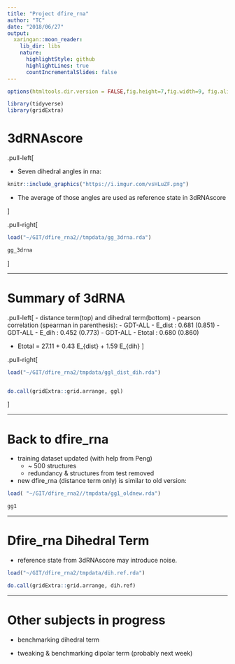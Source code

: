 ```yaml
---
title: "Project dfire_rna"
author: "TC"
date: "2018/06/27"
output:
  xaringan::moon_reader:
    lib_dir: libs
    nature:
      highlightStyle: github
      highlightLines: true
      countIncrementalSlides: false
---
```


```r
options(htmltools.dir.version = FALSE,fig.height=7,fig.width=9, fig.align='center', echo=FALSE)

library(tidyverse)
library(gridExtra)
```



#  3dRNAscore

.pull-left[

- Seven dihedral angles in rna:

```r
knitr::include_graphics("https://i.imgur.com/vsHLuZF.png")
```

- The average of those angles are used as reference state in 3dRNAscore

]

.pull-right[

```r
load("~/GIT/dfire_rna2//tmpdata/gg_3drna.rda")

gg_3drna
```

]

---

# Summary of 3dRNA

.pull-left[
- distance term(top) and dihedral term(bottom)
- pearson correlation (spearman in parenthesis):
    - GDT-ALL - E_dist : 0.681 (0.851)
    - GDT-ALL - E_dih  : 0.452 (0.773)
    - GDT-ALL - Etotal : 0.680 (0.860)

- Etotal = 27.11 + 0.43 E_{dist} + 1.59 E_{dih}
]


.pull-right[
```r

load("~/GIT/dfire_rna2/tmpdata/ggl_dist_dih.rda")


do.call(gridExtra::grid.arrange, ggl)
```

]




---

# Back to dfire_rna

- training dataset updated (with help from Peng)
    - ~ 500 structures
    - redundancy & structures from test removed

- new dfire_rna (distance term only) is similar to old version:

```r
load( "~/GIT/dfire_rna2//tmpdata/gg1_oldnew.rda")

gg1
```



---

# Dfire_rna Dihedral Term

- reference state from 3dRNAscore may introduce noise.

```r
load("~/GIT/dfire_rna2/tmpdata/dih.ref.rda")

do.call(gridExtra::grid.arrange, dih.ref)
```



---

# Other subjects in progress

- benchmarking dihedral term

- tweaking & benchmarking dipolar term (probably next week)



